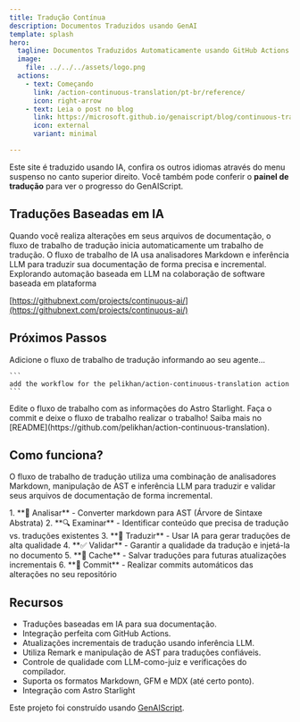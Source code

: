 ```yaml
---
title: Tradução Contínua
description: Documentos Traduzidos usando GenAI
template: splash
hero:
  tagline: Documentos Traduzidos Automaticamente usando GitHub Actions e Modelos
  image:
    file: ../../../assets/logo.png
  actions:
    - text: Começando
      link: /action-continuous-translation/pt-br/reference/
      icon: right-arrow
    - text: Leia o post no blog
      link: https://microsoft.github.io/genaiscript/blog/continuous-translations/
      icon: external
      variant: minimal

---
```



Este site é traduzido usando IA, confira os outros idiomas através do menu suspenso no canto superior direito.
Você também pode conferir o **painel de tradução** para ver o progresso do GenAIScript.

## Traduções Baseadas em IA

<CardGrid>
  <Card title="Ações do GitHub" icon="github">
    Quando você realiza alterações em seus arquivos de documentação, o fluxo de trabalho de tradução inicia automaticamente um trabalho de tradução.
  </Card>

  <Card title="Modelos do GitHub" icon="seti:markdown">
    O fluxo de trabalho de IA usa analisadores Markdown e inferência LLM para traduzir sua documentação de forma precisa e incremental.
  </Card>
</CardGrid>

<Card title="IA Contínua" icon="rocket">
  Explorando automação baseada em LLM na colaboração de software baseada em plataforma

  [https://githubnext.com/projects/continuous-ai/](https://githubnext.com/projects/continuous-ai/)
</Card>

## Próximos Passos

<CardGrid stagger>
  <Card title="Adicione o Fluxo de Trabalho" icon="pencil">
    Adicione o fluxo de trabalho de tradução informando ao seu agente...

    ```
    add the workflow for the pelikhan/action-continuous-translation action
    ```
  </Card>

  <Card title="Configure seu site" icon="setting">
    Edite o fluxo de trabalho com as informações do Astro Starlight.
  </Card>

  <Card title="Traduza!" icon="add-document">
    Faça o commit e deixe o fluxo de trabalho realizar o trabalho!
  </Card>

  <Card title="Leia a documentação" icon="open-book">
    Saiba mais no [README](https://github.com/pelikhan/action-continuous-translation).
  </Card>
</CardGrid>

## Como funciona?

O fluxo de trabalho de tradução utiliza uma combinação de analisadores Markdown, manipulação de AST e inferência LLM para traduzir e validar seus arquivos de documentação de forma incremental.

<Steps>
  1. **📄 Analisar** - Converter markdown para AST (Árvore de Sintaxe Abstrata)
  2. **🔍 Examinar** - Identificar conteúdo que precisa de tradução vs. traduções existentes
  3. **🤖 Traduzir** - Usar IA para gerar traduções de alta qualidade
  4. **✅ Validar** - Garantir a qualidade da tradução e injetá-la no documento
  5. **💾 Cache** - Salvar traduções para futuras atualizações incrementais
  6. **📝 Commit** - Realizar commits automáticos das alterações no seu repositório
</Steps>

## Recursos

* Traduções baseadas em IA para sua documentação.
* Integração perfeita com GitHub Actions.
* Atualizações incrementais de tradução usando inferência LLM.
* Utiliza Remark e manipulação de AST para traduções confiáveis.
* Controle de qualidade com LLM-como-juiz e verificações do compilador.
* Suporta os formatos Markdown, GFM e MDX (até certo ponto).
* Integração com Astro Starlight

Este projeto foi construído usando [GenAIScript](https://microsoft.github.io/genaiscript).
